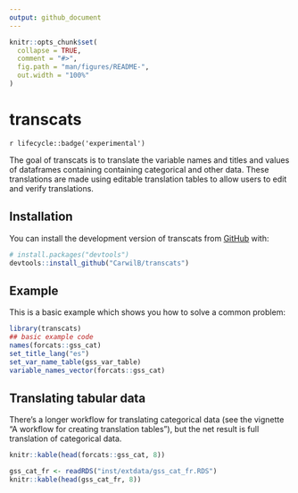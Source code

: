 ```yaml
---
output: github_document
---
```


<!-- README.md is generated from README.Rmd. Please edit that file -->

```r
knitr::opts_chunk$set(
  collapse = TRUE,
  comment = "#>",
  fig.path = "man/figures/README-",
  out.width = "100%"
)
```

# transcats

<!-- badges: start -->
`r lifecycle::badge('experimental')`
<!-- badges: end -->

The goal of transcats is to translate the variable names and titles and values of dataframes 
containing containing categorical and other data. These translations are
made using editable translation tables to allow users to edit and verify
translations.

## Installation

You can install the development version of transcats from [GitHub](https://github.com/) with:

``` r
# install.packages("devtools")
devtools::install_github("CarwilB/transcats")
```

## Example

This is a basic example which shows you how to solve a common problem:

```r
library(transcats)
## basic example code
names(forcats::gss_cat)
set_title_lang("es")
set_var_name_table(gss_var_table)
variable_names_vector(forcats::gss_cat)
```

## Translating tabular data

There's a longer workflow for translating categorical data (see the vignette "A workflow for creating translation tables"), but the net result is full translation of categorical data.

```r
knitr::kable(head(forcats::gss_cat, 8))

gss_cat_fr <- readRDS("inst/extdata/gss_cat_fr.RDS")
knitr::kable(head(gss_cat_fr, 8))
```


